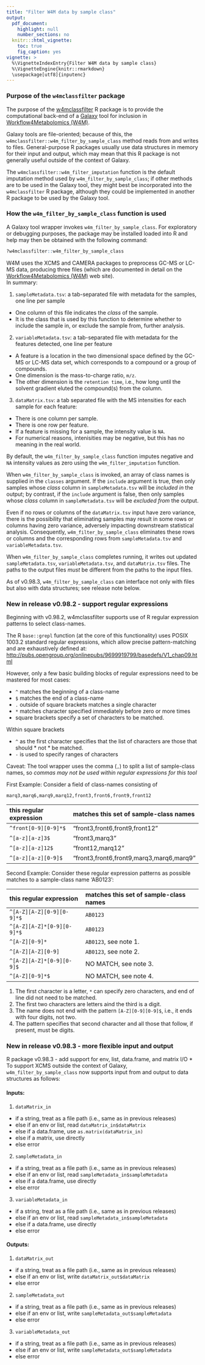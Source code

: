 ```yaml
---
title: "Filter W4M data by sample class"
output:
  pdf_document:
    highlight: null
    number_sections: no
  knitr:::html_vignette:
    toc: true
    fig_caption: yes
vignette: >
  %\VignetteIndexEntry{Filter W4M data by sample class}
  %\VignetteEngine{knitr::rmarkdown}
  \usepackage[utf8]{inputenc}
---
```


### Purpose of the `w4mclassfilter` package

The purpose of the 
[w4mclassfilter](https://github.com/HegemanLab/w4mclassfilter) 
R package is to provide the computational back-end of a 
[Galaxy](https://galaxyproject.org/) 
tool for inclusion in 
[Workflow4Metabolomics (W4M)](http://workflow4metabolomics.org/).

Galaxy tools are file-oriented; because of this, the 
`w4mclassfilter::w4m_filter_by_sample_class` method reads from and writes to 
files.  General-purpose R packages usually use data structures in memory for 
their input and output, which may mean that this R package is not generally 
useful outside of the context of Galaxy.

The `w4mclassfilter::w4m_filter_imputation` function is the default imputation 
method used by `w4m_filter_by_sample_class`; if other methods are to be used 
in the Galaxy tool, they might best be incorporated into the `w4mclassfilter` 
R package, although they could be implemented in another R package to be used 
by the Galaxy tool.

### How the `w4m_filter_by_sample_class` function is used

A Galaxy tool wrapper invokes `w4m_filter_by_sample_class`.  For exploratory or
debugging purposes, the package may be installed loaded into R and help may 
then be obtained with the following command:

```r
?w4mclassfilter::w4m_filter_by_sample_class
```

W4M uses the XCMS and CAMERA packages to preprocess GC-MS or LC-MS data, 
producing three files (which are documented in detail on the 
[Workflow4Metabolomics (W4M)](http://workflow4metabolomics.org/) web site).  
In summary:

1. `sampleMetadata.tsv`: a tab-separated file with metadata for the samples, 
   one line per sample

  + One column of this file indicates the *class* of the sample.
  + It is the class that is used by this function to determine whether to 
    include the sample in, or exclude the sample from, further analysis.

2. `variableMetadata.tsv`: a tab-separated file with metadata for the features
   detected, one line per feature

  + A feature is a location in the two dimensional space defined by the GC-MS
    or LC-MS data set, which corresponds to a compound or a group of compounds.
  + One dimension is the mass-to-charge ratio, `m/z`.
  + The other dimension is the `retention time`, i.e., how long until the
    solvent gradient eluted the compound(s) from the column.

3. `dataMatrix.tsv`: a tab separated file with the MS intensities for each
   sample for each feature:

  + There is one column per sample.
  + There is one row per feature.
  + If a feature is missing for a sample, the intensity value is `NA`.
  + For numerical reasons, intenisities may be negative, but this has no
    meaning in the real world.

By default, the `w4m_filter_by_sample_class` function imputes negative and
`NA` intensity values as zero using the `w4m_filter_imputation` function.

When `w4m_filter_by_sample_class` is invoked, an array of class names is
supplied in the `classes` argument.  If the `include` argument is true,
then only samples whose *class* column in  `sampleMetadata.tsv` will be
*included in* the output; by contrast, if the `include` argument is false,
then only samples whose *class* column in `sampleMetadata.tsv` will 
be *excluded from* the output.

Even if no rows or columns of the `dataMatrix.tsv` input have zero variance,
there is the possibility that eliminating samples may result in some rows or
columns having zero variance, adversely impacting downstream statistical
analysis.  Consequently, `w4m_filter_by_sample_class` eliminates these rows or
columns and the corresponding rows from `sampleMetadata.tsv` and
`variableMetadata.tsv`.

When `w4m_filter_by_sample_class` completes running, it writes out updated
`sampleMetadata.tsv`, `variableMetadata.tsv`, and `dataMatrix.tsv` files.
The paths to the output files *must* be different from the paths to the 
input files.

As of v0.98.3, `w4m_filter_by_sample_class` can interface not only with files but also with data structures; see release note below.

### New in release v0.98.2 - support regular expressions

Beginning with v0.98.2, w4mclassfilter supports use of R regular expression patterns to select class-names.

The R `base::grepl` function (at the core of this functionality) uses POSIX 1003.2 standard regular expressions, which allow precise pattern-matching and are exhaustively defined at: [http://pubs.opengroup.org/onlinepubs/9699919799/basedefs/V1\_chap09.html](http://pubs.opengroup.org/onlinepubs/9699919799/basedefs/V1_chap09.html)

However, only a few basic building blocks of regular expressions need to be mastered for most cases:

* `^` matches the beginning of a class-name
* `$` matches the end of a class-name
* `.` outside of square brackets matches a single character
* `*` matches character specified immediately before zero or more times
* square brackets specify a set of characters to be matched.

Within square brackets

* `^` as the first character specifies that the list of characters are those that should * not * be matched.
* `-` is used to specify ranges of characters

Caveat: The tool wrapper uses the comma (`,`) to split a list of sample-class names, so *commas may not be used within regular expressions for this tool*

First Example: Consider a field of class-names consisting of 
```
marq3,marq6,marq9,marq12,front3,front6,front9,front12
```

| this regular expression | matches this set of sample-class names |
| :--- | :--- |
| `^front[0-9][0-9]*$` | "front3,front6,front9,front12" |
| `^[a-z][a-z]3$`      | "front3,marq3" |
| `^[a-z][a-z]12$`     | "front12,marq12" |
| `^[a-z][a-z][0-9]$`  | "front3,front6,front9,marq3,marq6,marq9" |

Second Example: Consider these regular expression patterns as possible matches to a sample-class name 'AB0123':

| this regular expression | matches this set of sample-class names |
| :--- | :--- | 
| `^[A-Z][A-Z][0-9][0-9]*$` | `AB0123`  |
| `^[A-Z][A-Z]*[0-9][0-9]*$` | `AB0123`  |
| `^[A-Z][0-9]*` | `AB0123`, see note 1. |
| `^[A-Z][A-Z][0-9]` | `AB0123`, see note 2. |
| `^[A-Z][A-Z]*[0-9][0-9]$` | NO MATCH, see note 3. |
| `^[A-Z][0-9]*$` | NO MATCH, see note 4. |


1. The first character is a letter, `*` can specify zero characters, and end of line did not need to be matched. 
2. The first two characters are letters aind the third is a digit. 
3. The name does not end with the pattern `[A-Z][0-9][0-9]$`, i.e., it ends with four digits, not two.
4. The pattern specifies that second character and all those that follow, if present, must be digits.

### New in release v0.98.3 - more flexible input and output

R package v0.98.3 - add support for env, list, data.frame, and matrix I/O
* To support XCMS outside the context of Galaxy, `w4m_filter_by_sample_class` now supports input from and output to data structures as follows:

#### Inputs:

1. `dataMatrix_in`

  - if a string, treat as a file path (i.e., same as in previous releases)
  - else if an env or list, read `dataMatrix_in$dataMatrix`
  - else if a data.frame, use `as.matrix(dataMatrix_in)`
  - else if a matrix, use directly
  - else error
  
2. `sampleMetadata_in`

  - if a string, treat as a file path (i.e., same as in previous releases)
  - else if an env or list, read `sampleMetadata_in$sampleMetadata`
  - else if a data.frame, use directly
  - else error

3. `variableMetadata_in`

  - if a string, treat as a file path (i.e., same as in previous releases)
  - else if an env or list, read `sampleMetadata_in$sampleMetadata`
  - else if a data.frame, use directly
  - else error

#### Outputs:

1. `dataMatrix_out`

  - if a string, treat as a file path (i.e., same as in previous releases)
  - else if an env or list, write `dataMatrix_out$dataMatrix`
  - else error

2. `sampleMetadata_out`

  - if a string, treat as a file path (i.e., same as in previous releases)
  - else if an env or list, write `sampleMetadata_out$sampleMetadata`
  - else error

3. `variableMetadata_out`

  - if a string, treat as a file path (i.e., same as in previous releases)
  - else if an env or list, write `sampleMetadata_out$sampleMetadata`
  - else error

